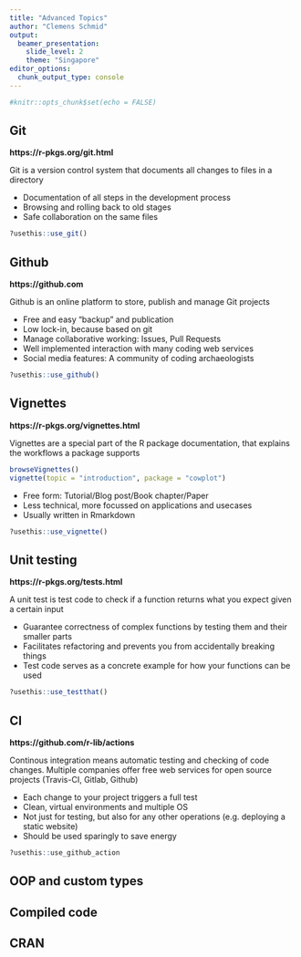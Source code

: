 ```yaml
---
title: "Advanced Topics"
author: "Clemens Schmid"
output: 
  beamer_presentation:
    slide_level: 2
    theme: "Singapore"
editor_options: 
  chunk_output_type: console
---
```


```r
#knitr::opts_chunk$set(echo = FALSE)
```

## Git

**https://r-pkgs.org/git.html**

Git is a version control system that documents all changes to files in a directory

- Documentation of all steps in the development process
- Browsing and rolling back to old stages
- Safe collaboration on the same files

```r
?usethis::use_git()
```

## Github

**https://github.com**

Github is an online platform to store, publish and manage Git projects

- Free and easy "backup" and publication
- Low lock-in, because based on git
- Manage collaborative working: Issues, Pull Requests
- Well implemented interaction with many coding web services
- Social media features: A community of coding archaeologists

```r
?usethis::use_github()
```

## Vignettes

**https://r-pkgs.org/vignettes.html**

Vignettes are a special part of the R package documentation, that explains the workflows a package supports

```r
browseVignettes()
vignette(topic = "introduction", package = "cowplot")
```

- Free form: Tutorial/Blog post/Book chapter/Paper
- Less technical, more focussed on applications and usecases
- Usually written in Rmarkdown

```r
?usethis::use_vignette()
```

## Unit testing

**https://r-pkgs.org/tests.html**

A unit test is test code to check if a function returns what you expect given a certain input

- Guarantee correctness of complex functions by testing them and their smaller parts
- Facilitates refactoring and prevents you from accidentally breaking things
- Test code serves as a concrete example for how your functions can be used

```r
?usethis::use_testthat()
```

## CI

**https://github.com/r-lib/actions**

Continous integration means automatic testing and checking of code changes. Multiple companies offer free web services for open source projects (Travis-CI, Gitlab, Github)

- Each change to your project triggers a full test
- Clean, virtual environments and multiple OS
- Not just for testing, but also for any other operations (e.g. deploying a static website)
- Should be used sparingly to save energy

```r
?usethis::use_github_action
```

## OOP and custom types

## Compiled code

## CRAN
